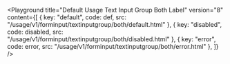 

<Playground	
	title="Default Usage Text Input Group Both Label"
	version="8"
	content={[
		{ key: "default", code: def, src: "/usage/v1/forminput/textinputgroup/both/default.html" },
		{ key: "disabled", code: disabled, src: "/usage/v1/forminput/textinputgroup/both/disabled.html" },
		{ key: "error", code: error, src: "/usage/v1/forminput/textinputgroup/both/error.html" },
	]}
/>